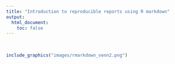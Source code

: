 ```yaml
---
title: "Introduction to reproducible reports using R markdown"
output:
  html_document:
    toc: false
---
```


\  

```r
include_graphics("images/rmarkdown_venn2.png")
```


